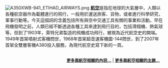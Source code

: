 [[File:A350XWB-941_ETIHAD_AIRWAYS.png|center]]
'''[[航空|航空]]'''是指在地球的大氣層中，人類以各種航空器作為載體進行的飛行，一般用於運送旅客、貨物，或者進行科學研究，軍事行動等。今天這個詞的含義包括所有與空中交通工具有關的事業和活動。早在飛機發明之前，人類已經不斷透過各種工具來達到飛行目的，包括滑翔機、熱氣球等，但到了1903年，萊特兄弟製造的飛機成功飛行，被視為近代航空史的開端。1949年首架噴射式客機問世，1968年首架超音速客機圖-144問世，到了2007年首架全雙層客機A380投入服務，為現代航空史寫下新的一頁。
</table>
<div style="text-align:right;margin-right:10px;margin-bottom:4px;font-size:small;"><br />'''[[航空|更多與航空相關的內容...]]''' | '''[[:Category:航空|更多與航空相關的主題...]]'''
</div></div>